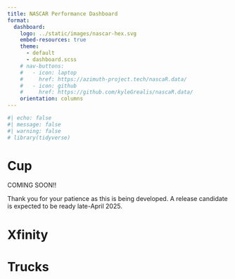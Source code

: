 ```yaml
---
title: NASCAR Performance Dashboard
format:
  dashboard:
    logo: ../static/images/nascar-hex.svg
    embed-resources: true
    theme:
      - default
      - dashboard.scss
    # nav-buttons: 
    #   - icon: laptop
    #     href: https://azimuth-project.tech/nascaR.data/
    #   - icon: github
    #     href: https://github.com/kyleGrealis/nascaR.data/
    orientation: columns
---
```



```r
#| echo: false
#| message: false
#| warning: false
# library(tidyverse)
```

# Cup

</span style='font-weigt:bold'>COMING SOON!!</span>

Thank you for your patience as this is being developed. A release candidate is 
expected to be ready late-April 2025.

<!-- ## Column

## Column -->

# Xfinity

# Trucks